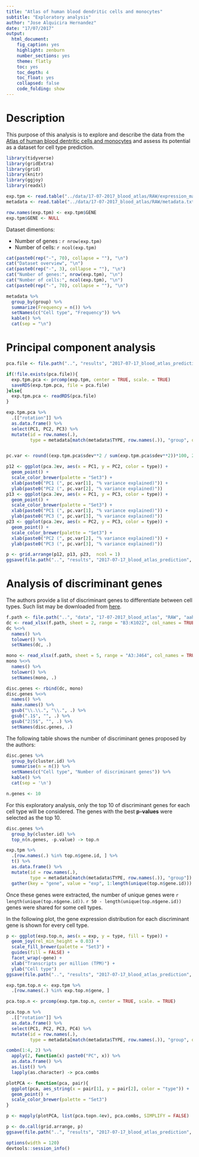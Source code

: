 ```yaml
---
title: "Atlas of human blood dendritic cells and monocytes"
subtitle: "Exploratory analysis"
author: "Jose Alquicira Hernandez"
date: "17/07/2017"
output:
  html_document:
    fig_caption: yes
    highlight: zenburn
    number_sections: yes
    theme: flatly
    toc: yes
    toc_depth: 4
    toc_float: yes
    collapsed: false
    code_folding: show
---
```


# Description

This purpose of this analysis is to explore and describe the data from the [Atlas of human blood dentritic cells and monocytes](https://portals.broadinstitute.org/single_cell/study/atlas-of-human-blood-dendritic-cells-and-monocytes) and assess its potential as a dataset for cell type prediction. 


```r
library(tidyverse)
library(gridExtra)
library(grid)
library(knitr)
library(ggjoy)
library(readxl)
```



```r
exp.tpm <- read.table("../data/17-07-2017_blood_atlas/RAW/expression_matrix_tpm.txt", header = TRUE, sep = "\t")
metadata <- read.table("../data/17-07-2017_blood_atlas/RAW/metadata.txt", header = TRUE, sep = "\t", skip = 1)
```

```r
row.names(exp.tpm) <- exp.tpm$GENE
exp.tpm$GENE <- NULL
```

Dataset dimentions:

- Number of genes : `r nrow(exp.tpm)`
- Number of cells: `r ncol(exp.tpm)`

```r
cat(paste0(rep("-", 70), collapse = ""), "\n")
cat("Dataset overview", "\n")
cat(paste0(rep("-", 3), collapse = ""), "\n")
cat("Number of genes:", nrow(exp.tpm), "\n")
cat("Number of cells:", ncol(exp.tpm), "\n")
cat(paste0(rep("-", 70), collapse = ""), "\n")
```


```r
metadata %>%
  group_by(group) %>% 
  summarize(Frequency = n()) %>%
  setNames(c("Cell type", "Frequency")) %>%
  kable() %>% 
  cat(sep = "\n")
```

# Principal component analysis

```r
pca.file <- file.path("..", "results", "2017-07-17_blood_atlas_prediction", "pca.RDS")

if(!file.exists(pca.file)){
  exp.tpm.pca <- prcomp(exp.tpm, center = TRUE, scale. = TRUE)
  saveRDS(exp.tpm.pca, file = pca.file)
}else{
  exp.tpm.pca <- readRDS(pca.file)
}
```

```r
exp.tpm.pca %>%
  .[["rotation"]] %>% 
  as.data.frame() %>% 
  select(PC1, PC2, PC3) %>%
  mutate(id = row.names(.), 
         type = metadata[match(metadata$TYPE, row.names(.)), "group", drop = TRUE]) -> pca.2ev


pc.var <- round((exp.tpm.pca$sdev**2 / sum(exp.tpm.pca$sdev**2))*100, 2)
```

```r
p12 <- ggplot(pca.2ev, aes(x = PC1, y = PC2, color = type)) +
  geom_point() +
  scale_color_brewer(palette = "Set3") +
  xlab(paste0("PC1 (", pc.var[1], "% variance explained)")) +
  ylab(paste0("PC2 (", pc.var[2], "% variance explained)"))
p13 <- ggplot(pca.2ev, aes(x = PC1, y = PC3, color = type)) +
  geom_point() +
  scale_color_brewer(palette = "Set3") +
  xlab(paste0("PC1 (", pc.var[1], "% variance explained)")) +
  ylab(paste0("PC3 (", pc.var[3], "% variance explained)"))
p23 <- ggplot(pca.2ev, aes(x = PC2, y = PC3, color = type)) +
  geom_point() +
  scale_color_brewer(palette = "Set3") +
  xlab(paste0("PC2 (", pc.var[2], "% variance explained)")) +
  ylab(paste0("PC3 (", pc.var[3], "% variance explained)"))
```

```r
p <- grid.arrange(p12, p13, p23,  ncol = 1)
ggsave(file.path("..", "results", "2017-07-17_blood_atlas_prediction", "blood_atlas_pca.png"), p, height = 18)
```


# Analysis of discriminant genes

The authors provide a list of discriminant genes to differentiate between cell types. Such list may be downloaded from [here](http://science.sciencemag.org/highwire/filestream/693401/field_highwire_adjunct_files/0/aah4573_Supplementary_Tables_1-16.xlsx).

```r
f.path <- file.path("..", "data", "17-07-2017_blood_atlas", "RAW", "aah4573_Supplementary_Tables_1-16.xlsx")
dc <- read_xlsx(f.path, sheet = 2, range = "B3:K1022", col_names = TRUE)
dc %<>% 
  names() %>% 
  tolower() %>%
  setNames(dc, .)
```

```r
mono <- read_xlsx(f.path, sheet = 5, range = "A3:J464", col_names = TRUE)
mono %<>% 
  names() %>% 
  tolower() %>%
  setNames(mono, .)
```

```r
disc.genes <- rbind(dc, mono)
disc.genes %<>%
  names() %>%
  make.names() %>%
  gsub("\\.\\.", "\\.", .) %>%
  gsub(".1$", "", .) %>%
  gsub("2|5$", "", .) %>%
  setNames(disc.genes, .)
```

The following table shows the number of discriminant genes proposed by the authors:

```r
disc.genes %>%
  group_by(cluster.id) %>%
  summarise(n = n()) %>%
  setNames(c("Cell type", "Number of discriminant genes")) %>%
  kable() %>% 
  cat(sep = '\n')
```

```r
n.genes <- 10
```


For this exploratory analysis, only the top 10 of discriminant genes for each cell type will be considered. The genes with the best **p-values** were selected as the top 10.

```r
disc.genes %>%
  group_by(cluster.id) %>%
  top_n(n.genes, -p.value) -> top.n
```


```r
exp.tpm %>%
  .[row.names(.) %in% top.n$gene.id, ] %>% 
  t() %>% 
  as.data.frame() %>% 
  mutate(id = row.names(.), 
         type = metadata[match(metadata$TYPE, row.names(.)), "group"]) %>%
  gather(key = "gene", value = "exp", 1:length(unique(top.n$gene.id))) -> exp.top.n
```

Once these genes were extracted, the number of unique genes were `r length(unique(top.n$gene.id))`. `r 50 - length(unique(top.n$gene.id))` genes were shared for some cell types.


In the following plot, the gene expression distribution for each discriminant gene is shown for every cell type.

```r
p <- ggplot(exp.top.n, aes(x = exp, y = type, fill = type)) +
  geom_joy(rel_min_height = 0.03) +
  scale_fill_brewer(palette = "Set3") +
  guides(fill = FALSE) +
  facet_wrap(~gene) +
  xlab("Transcripts per million (TPM)") +
  ylab("Cell type")
ggsave(file.path("..", "results", "2017-07-17_blood_atlas_prediction", paste0("top", n.genes,"_total_", length(unique(exp.top.n$gene)), "_discriminant_genes.png")), p, height = 14)
```

```r
exp.tpm.top.n <- exp.tpm %>%
  .[row.names(.) %in% exp.top.n$gene, ]
```

```r
pca.top.n <- prcomp(exp.tpm.top.n, center = TRUE, scale. = TRUE)
```


```r
pca.top.n %>%
  .[["rotation"]] %>% 
  as.data.frame() %>% 
  select(PC1, PC2, PC3, PC4) %>%
  mutate(id = row.names(.), 
         type = metadata[match(metadata$TYPE, row.names(.)), "group", drop = TRUE]) -> pca.topn.4ev
```

```r
combn(1:4, 2) %>%
  apply(2, function(x) paste0("PC", x)) %>% 
  as.data.frame() %>% 
  as.list() %>% 
  lapply(as.character) -> pca.combs

plotPCA <- function(pca, pair){
  ggplot(pca, aes_string(x = pair[1], y = pair[2], color = "type")) +
  geom_point() +
  scale_color_brewer(palette = "Set3")
}

p <- mapply(plotPCA, list(pca.topn.4ev), pca.combs, SIMPLIFY = FALSE)
```

```r
p <- do.call(grid.arrange, p)
ggsave(file.path("..", "results", "2017-07-17_blood_atlas_prediction", paste0("pca_top", n.genes,"_total_", nrow(exp.tpm.top.n), "_discriminant_genes.png")), p, width = 8, height = 10)
```

```r
options(width = 120)
devtools::session_info()
```